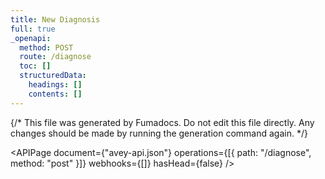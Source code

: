 ```yaml
---
title: New Diagnosis
full: true
_openapi:
  method: POST
  route: /diagnose
  toc: []
  structuredData:
    headings: []
    contents: []
---
```


{/* This file was generated by Fumadocs. Do not edit this file directly. Any changes should be made by running the generation command again. */}

<APIPage
  document={"avey-api.json"}
  operations={[{ path: "/diagnose", method: "post" }]}
  webhooks={[]}
  hasHead={false}
/>

